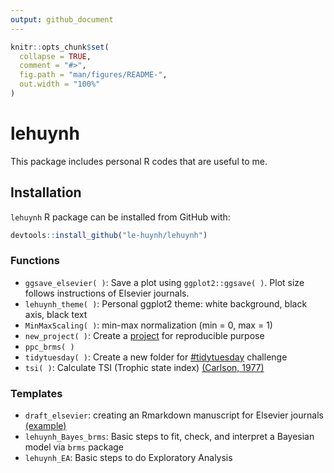 ```yaml
---
output: github_document
---
```


<!-- README.md is generated from README.Rmd. Please edit that file -->

```r
knitr::opts_chunk$set(
  collapse = TRUE,
  comment = "#>",
  fig.path = "man/figures/README-",
  out.width = "100%"
)
```

# lehuynh

<!-- badges: start -->
<!-- badges: end -->

This package includes personal R codes that are useful to me.

## Installation

`lehuynh` R package can be installed from GitHub with:

``` r
devtools::install_github("le-huynh/lehuynh")
```

### Functions
- `ggsave_elsevier( )`: Save a plot using `ggplot2::ggsave( )`. Plot size follows instructions of Elsevier journals.
- `lehuynh_theme( )`: Personal ggplot2 theme: white background, black axis, black text
- `MinMaxScaling( )`: min-max normalization (min = 0, max = 1)
- `new_project( )`: Create a [project](https://github.com/SchlossLab/new_project) for reproducible purpose
- `ppc_brms( )`
- `tidytuesday( )`: Create a new folder for [#tidytuesday](https://github.com/rfordatascience/tidytuesday) challenge
- `tsi( )`: Calculate TSI (Trophic state index) [(Carlson, 1977)](https://doi.org/10.4319/lo.1977.22.2.0361)

### Templates
- `draft_elsevier`: creating an Rmarkdown manuscript for Elsevier journals [(example)](https://github.com/le-huynh/writing_journal_article_in_rmarkdown)
- `lehuynh_Bayes_brms`: Basic steps to fit, check, and interpret a Bayesian model via `brms` package
- `lehuynh_EA`: Basic steps to do Exploratory Analysis
